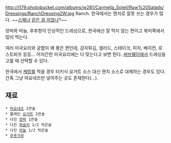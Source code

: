 http://i179.photobucket.com/albums/w281/Carmella_Soleil/Raw%20Salads/Dressings/RanchDressing2W.jpg
Ranch. 한국에서는 렌치로 잘못 쓰는 경우가 많다. ~~[[스패너]] [[물 같은 걸 끼얹나|같은 걸 끼얹나]]?~~

양파와 마늘, 후추향이 인상적인 드레싱으로, 한국에선 잘 먹지 않는 편이고 북미쪽에서 많이 먹는다. 

여러 미국요리와 궁합이 꽤 좋은 편인데, 감자튀김, 샐러드, 스테이크, 피자, 베이컨, 로스트비프 등등... 어지간한 미국요리에는 다 맞는다고 보면 된다. [[써브웨이]]에서 드레싱을 고를 때 선택할 수 있다.

한국에서 [[케밥]]를 먹을 경우 터키식 요거트 소스 대신 랜치 소스로 대체하는 경우도 있다. 간혹 그냥 마요네즈만 넣어주는 곳도 존재한다(...).

== 재료 ==
 * [[마요네즈]] 2큰술
 * 플레인 [[요거트]] 2큰술
 * 다진 [[양파]] 1큰술
 * 다진 [[파슬리]] 1/2 작은술
 * 다진 [[마늘]] 1/2 작은술
 * [[후추|후춧가루]]

